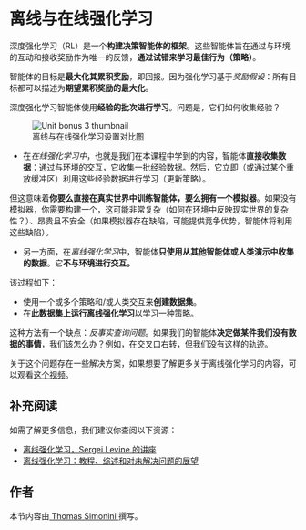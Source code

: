 # 离线与在线强化学习

深度强化学习（RL）是一个**构建决策智能体的框架**。这些智能体旨在通过与环境的互动和接收奖励作为唯一的反馈，**通过试错来学习最佳行为（策略）**。

智能体的目标是**最大化其累积奖励**，即回报。因为强化学习基于*奖励假设*：所有目标都可以描述为**期望累积奖励的最大化**。

深度强化学习智能体使用**经验的批次进行学习**。问题是，它们如何收集经验？


<figure>
<img src="https://huggingface.co/datasets/huggingface-deep-rl-course/course-images/resolve/main/en/unit12/offlinevsonlinerl.gif" alt="Unit bonus 3 thumbnail">
<figcaption>离线与在线强化学习设置对比<a href="https://offline-rl.github.io/">图</a></figcaption>
</figure>

- 在*在线强化学习中*，也就是我们在本课程中学到的内容，智能体**直接收集数据**：通过与环境的交互，它收集一批经验数据。然后，它立即（或通过某个重放缓冲区）利用这些经验数据进行学习（更新策略）。

但这意味着**你要么直接在真实世界中训练智能体，要么拥有一个模拟器**。如果没有模拟器，你需要构建一个，这可能非常复杂（如何在环境中反映现实世界的复杂性？）、昂贵且不安全（如果模拟器存在缺陷，可能提供竞争优势，智能体将利用这些缺陷）。

- 另一方面，在*离线强化学习*中，智能体**只使用从其他智能体或人类演示中收集的数据**。它**不与环境进行交互。**

该过程如下：
- 使用一个或多个策略和/或人类交互来**创建数据集**。
- 在**此数据集上运行离线强化学习**以学习一种策略。

这种方法有一个缺点：*反事实查询问题*。如果我们的智能体**决定做某件我们没有数据的事情**，我们该怎么办？例如，在交叉口右转，但我们没有这样的轨迹。

关于这个问题存在一些解决方案，如果想要了解更多关于离线强化学习的内容，可以观看[这个视频](https://www.youtube.com/watch?v=k08N5a0gG0A)。

## 补充阅读

如需了解更多信息，我们建议你查阅以下资源：

- [离线强化学习，Sergei Levine 的讲座](https://www.youtube.com/watch?v=qgZPZREor5I)
- [离线强化学习：教程、综述和对未解决问题的展望](https://arxiv.org/abs/2005.01643)

## 作者

本节内容由<a href="https://twitter.com/ThomasSimonini"> Thomas Simonini </a>撰写。

